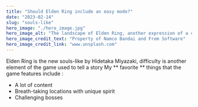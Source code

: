 ```yaml
---
title: "Should Elden Ring include an easy mode?"
date: "2023-02-14"
slug: "souls-like"
hero_image: "./hero_image.jpg"
hero_image_alt: "The landscape of Elden Ring, another expression of a complex world"
hero_image_credit_text: "Property of Namco Bandai and From Software"
hero_image_credit_link: "www.unsplash.com"
---
```


Elden Ring is the new souls-like by Hidetaka Miyazaki, difficulty is another element of the game used to tell a story
My ** favorite ** things that the game features include :

- A lot of content
- Breath-taking locations with unique spirit
- Challenging bosses
